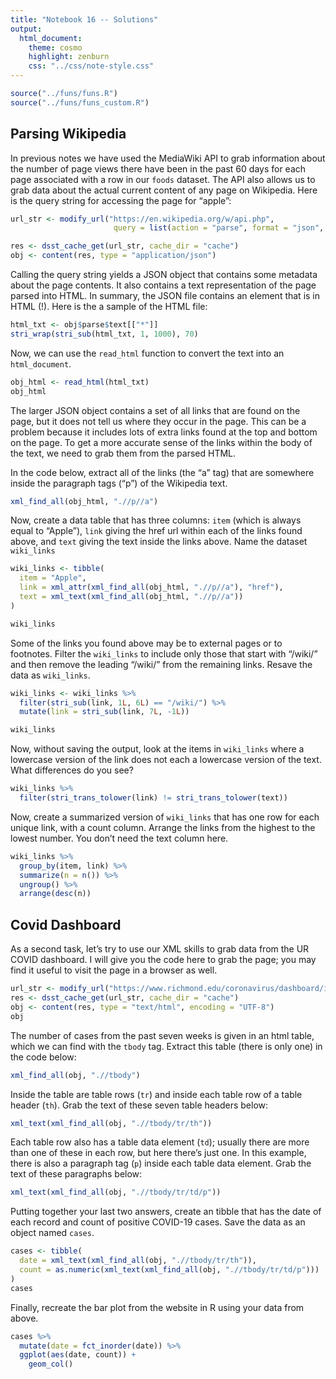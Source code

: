 ```yaml
---
title: "Notebook 16 -- Solutions"
output:
  html_document:
    theme: cosmo
    highlight: zenburn
    css: "../css/note-style.css"
---
```



```r
source("../funs/funs.R")
source("../funs/funs_custom.R")
```

## Parsing Wikipedia

In previous notes we have used the MediaWiki API to grab information about the
number of page views there have been in the past 60 days for each page
associated with a row in our `foods` dataset. The API also allows us to grab
data about the actual current content of any page on Wikipedia. Here is the
query string for accessing the page for "apple":

```r
url_str <- modify_url("https://en.wikipedia.org/w/api.php",
                       query = list(action = "parse", format = "json", page = "apple"))

res <- dsst_cache_get(url_str, cache_dir = "cache")
obj <- content(res, type = "application/json")
```

Calling the query string yields a JSON object that contains some metadata about
the page contents. It also contains a text representation of the page parsed
into HTML. In summary, the JSON file contains an element that is in HTML (!).
Here is the a sample of the HTML file:

```r
html_txt <- obj$parse$text[["*"]]
stri_wrap(stri_sub(html_txt, 1, 1000), 70)
```

Now, we can use the `read_html` function to convert the text into an
`html_document`.

```r
obj_html <- read_html(html_txt)
obj_html
```

The larger JSON object contains a set of all links that are found on the page,
but it does not tell us where they occur in the page. This can be a problem
because it includes lots of extra links found at the top and bottom on the page.
To get a more accurate sense of the links within the body of the text, we need
to grab them from the parsed HTML.

In the code below, extract all of the links (the "a" tag) that are somewhere 
inside the paragraph tags ("p") of the Wikipedia text.

```r
xml_find_all(obj_html, ".//p//a")
```

Now, create a data table that has three columns: `item` (which is always equal to
"Apple"), `link` giving the href url within each of the links found above, and
`text` giving the text inside the links above. Name the dataset `wiki_links`

```r
wiki_links <- tibble(
  item = "Apple",
  link = xml_attr(xml_find_all(obj_html, ".//p//a"), "href"),
  text = xml_text(xml_find_all(obj_html, ".//p//a"))
)

wiki_links
```

Some of the links you found above may be to external pages or to footnotes. 
Filter the `wiki_links` to include only those that start with "/wiki/" and 
then remove the leading "/wiki/" from the remaining links. Resave the data 
as `wiki_links`.

```r
wiki_links <- wiki_links %>%
  filter(stri_sub(link, 1L, 6L) == "/wiki/") %>%
  mutate(link = stri_sub(link, 7L, -1L))

wiki_links
```

Now, without saving the output, look at the items in `wiki_links` where a
lowercase version of the link does not each a lowercase version of the text.
What differences do you see?

```r
wiki_links %>%
  filter(stri_trans_tolower(link) != stri_trans_tolower(text))
```

Now, create a summarized version of `wiki_links` that has one row for each
unique link, with a count column. Arrange the links from the highest to the
lowest number. You don't need the text column here.

```r
wiki_links %>%
  group_by(item, link) %>%
  summarize(n = n()) %>%
  ungroup() %>%
  arrange(desc(n))
```

## Covid Dashboard

As a second task, let's try to use our XML skills to grab data from the UR 
COVID dashboard. I will give you the code here to grab the page; you may find
it useful to visit the page in a browser as well.

```r
url_str <- modify_url("https://www.richmond.edu/coronavirus/dashboard/index.html",)
res <- dsst_cache_get(url_str, cache_dir = "cache")
obj <- content(res, type = "text/html", encoding = "UTF-8")
obj
```

The number of cases from the past seven weeks is given in an html table, which
we can find with the `tbody` tag. Extract this table (there is only one) in
the code below:

```r
xml_find_all(obj, ".//tbody")
```

Inside the table are table rows (`tr`) and inside each table row of a table 
header (`th`). Grab the text of these seven table headers below:

```r
xml_text(xml_find_all(obj, ".//tbody/tr/th"))
```

Each table row also has a table data element (`td`); usually there are more than
one of these in each row, but here there's just one. In this example, there is
also a paragraph tag (`p`) inside each table data element. Grab the text of
these paragraphs below:

```r
xml_text(xml_find_all(obj, ".//tbody/tr/td/p"))
```

Putting together your last two answers, create an tibble that has the date of
each record and count of positive COVID-19 cases. Save the data as an object
named `cases`.

```r
cases <- tibble(
  date = xml_text(xml_find_all(obj, ".//tbody/tr/th")),
  count = as.numeric(xml_text(xml_find_all(obj, ".//tbody/tr/td/p")))
)
cases
```

Finally, recreate the bar plot from the website in R using your data from above.

```r
cases %>%
  mutate(date = fct_inorder(date)) %>%
  ggplot(aes(date, count)) +
    geom_col()
```



